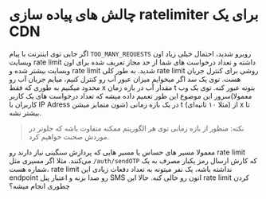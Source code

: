 # چالش های پیاده سازی ratelimiter برای یک CDN

اگر جایی توی اینترنت با پیام
`TOO_MANY_REQUESTS`
روبرو شدید، احتمال خیلی زیاد اون وبسایت
rate limit
داشته و تعداد درخواست های شما از حد مجاز تعریف شده برای اون وبسایت بیشتر شده و
rate limit
شدید. به طور کلی
rate limit
روشی برای کنترل جریان هست. توی یک سد اگر میخوایم میزان عبور آب رو کنترل کنیم، میایم جریان آب رو محدود میکنیم به طوری که فقط
x
مقدار آب در بازه زمان
t
بتونه عبور کنه. توی یک وب سرور این موضوع این طور تعمیم داده میشه که تعداد درخواست های یک کاربر(معمولا کاربران با
IP Adress
شون متمایز میشن) در یک بازه زمانی
t
(مثلا ۱۰ ثانیه‌ای) از x تا بیشتر نشه.

> نکته: منظور از بازه زمانی توی هر الگوریتم ممکنه متفاوت باشه که جلوتر در موردش صحبت خواهیم کرد.

معمولا مسیر های حساس یا مسیر هایی که پردازش سنگینی نیاز دارند رو
rate limit
می‌کنند. مثلا اگر مسیری مثل
`/auth/sendOTP`
که کارش ارسال رمز یکبار مصرف به یک شماره هست،
rate limit
نداشته باشه، یک نفر میتونه به تعداد دفعات زیادی این
endpoint
رو صدا بزنه و اعتبار پنل
SMS
اتون رو خالی کنه. حالا این
rate limit
کردن چطوری انجام میشه؟
